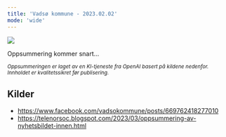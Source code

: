 ```yaml
---
title: 'Vadsø kommune - 2023.02.02'
mode: 'wide'
---
```


<Frame>
<img src="/images/vadso-kommune.png" noZoom/>
</Frame>

Oppsummering kommer snart...

<sup><i>Oppsummeringen er laget av en KI-tjeneste fra OpenAI basert på kildene nedenfor. Innholdet er kvalitetssikret før publisering.</i></sup>

## Kilder
- https://www.facebook.com/vadsokommune/posts/669762418277010
- https://telenorsoc.blogspot.com/2023/03/oppsummering-av-nyhetsbildet-innen.html
